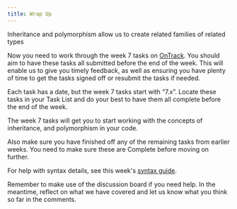 ```yaml
---
title: Wrap Up
---
```


Inheritance and polymorphism allow us to create related families of related types

Now you need to work through the week 7 tasks on [OnTrack](https://ontrack.deakin.edu.au). You should aim to have these tasks all submitted before the end of the week. This will enable us to give you timely feedback, as well as ensuring you have plenty of time to get the tasks signed off or resubmit the tasks if needed.

Each task has a date, but the week 7 tasks start with “7.x”. Locate these tasks in your Task List and do your best to have them all complete before the end of the week.

The week 7 tasks will get you to start working with the concepts of inheritance, and polymorphism in your code.

Also make sure you have finished off any of the remaining tasks from earlier weeks. You need to make sure these are Complete before moving on further.

For help with syntax details, see this week's [syntax guide](../08-syntax-guide).

Remember to make use of the discussion board if you need help. In the meantime, reflect on what we have covered and let us know what you think so far in the comments.
